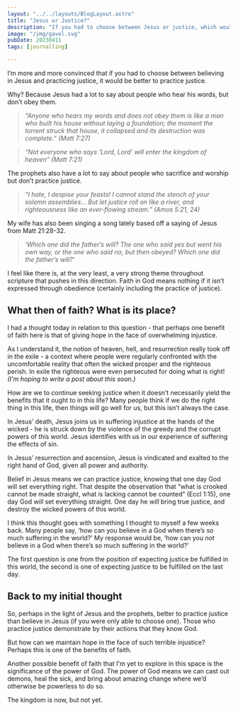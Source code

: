 ```yaml
---
layout: "../../layouts/BlogLayout.astro"
title: "Jesus or Justice?"
description: "If you had to choose between Jesus or justice, which would you choose?"
image: "/img/gavel.svg"
pubDate: 20230411
tags: [journalling]

---
```

I’m more and more convinced that if you had to choose between believing in Jesus and practicing justice, it would be better to practice justice.

Why? Because Jesus had a lot to say about people who hear his words, but don’t obey them. 

> _“Anyone who hears my words and does not obey them is like a man who built his house without laying a foundation; the moment the torrent struck that house, it collapsed and its destruction was complete.” (Matt 7:27)_

> _“Not everyone who says ‘Lord, Lord’ will enter the kingdom of heaven” (Matt 7:21)_

The prophets also have a lot to say about people who sacrifice and worship but don’t practice justice.

> _“I hate, I despise your feasts! I cannot stand the stench of your solemn assemblies… But let justice roll on like a river, and righteousness like an ever-flowing stream.” (Amos 5:21, 24)_

My wife has also been singing a song lately based off a saying of Jesus from Matt 21:28-32.

> _‘Which one did the father’s will? The one who said yes but went his own way, or the one who said no, but then obeyed? Which one did the father’s will?’_

I feel like there is, at the very least, a very strong theme throughout scripture that pushes in this direction. Faith in God means nothing if it isn’t expressed through obedience (certainly including the practice of justice).

## What then of faith? What is its place?

I had a thought today in relation to this question - that perhaps one benefit of faith here is that of giving hope in the face of overwhelming injustice.

As I understand it, the notion of heaven, hell, and resurrection really took off in the exile - a context where people were regularly confronted with the uncomfortable reality that often the wicked prosper and the righteous perish. In exile the righteous were even persecuted for doing what is right! _(I'm hoping to write a post about this soon.)_

How are we to continue seeking justice when it doesn’t necessarily yield the benefits that it ought to in this life? Many people think if we do the right thing in this life, then things will go well for us, but this isn’t always the case.

In Jesus’ death, Jesus joins us in suffering injustice at the hands of the wicked - he is struck down by the violence of the greedy and the corrupt powers of this world. Jesus identifies with us in our experience of suffering the effects of sin.

In Jesus’ resurrection and ascension, Jesus is vindicated and exalted to the right hand of God, given all power and authority.

Belief in Jesus means we can practice justice, knowing that one day God will set everything right. That despite the observation that “what is crooked cannot be made straight, what is lacking cannot be counted” (Eccl 1:15), one day God *will* set everything straight. One day he *will* bring true justice, and destroy the wicked powers of this world.

I think this thought goes with something I thought to myself a few weeks back. Many people say, ‘how can you believe in a God when there’s so much suffering in the world?’ My response would be, ‘how can you *not* believe in a God when there’s so much suffering in the world?’

The first question is one from the position of expecting justice be fulfilled in this world, the second is one of expecting justice to be fulfilled on the last day.

## Back to my initial thought

So, perhaps in the light of Jesus and the prophets, better to practice justice than believe in Jesus (if you were only able to choose one). Those who practice justice demonstrate by their actions that they know God. 

But how can we maintain hope in the face of such terrible injustice? Perhaps this is one of the benefits of faith.

Another possible benefit of faith that I'm yet to explore in this space is the significance of the power of God. The power of God means we can cast out demons, heal the sick, and bring about amazing change where we’d otherwise be powerless to do so.

The kingdom is now, but not yet.